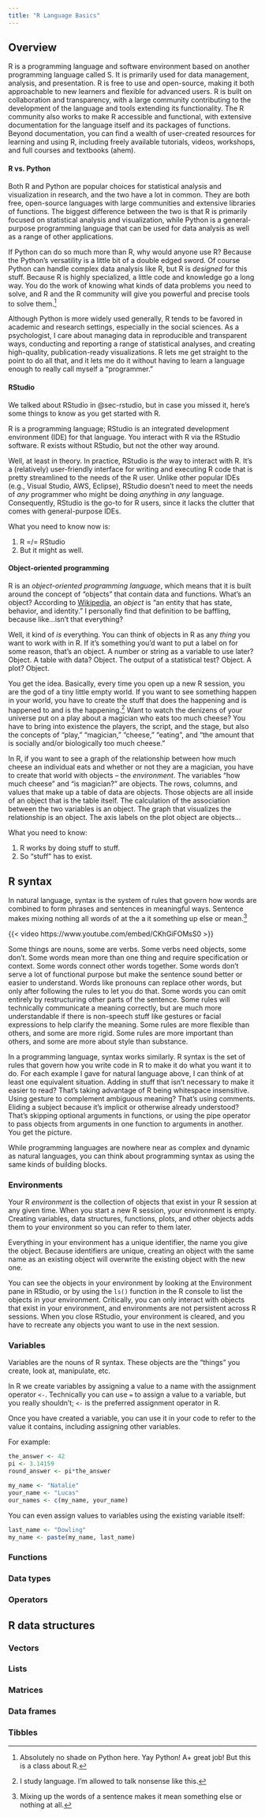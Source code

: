 ```yaml
---
title: "R Language Basics"
---
```


## Overview

R is a programming language and software environment based on another programming language called S.
It is primarily used for data management, analysis, and presentation. 
R is free to use and open-source, making it both approachable to new learners and flexible for advanced users. 
R is built on collaboration and transparency, with a large community contributing to the development of the language and tools extending its functionality.
The R community also works to make R accessible and functional, with extensive documentation for the language itself and its packages of functions.
Beyond documentation, you can find a wealth of user-created resources for learning and using R, including freely available tutorials, videos, workshops, and full courses and textbooks (ahem).

#### R vs. Python

Both R and Python are popular choices for statistical analysis and visualization in research, and the two have a lot in common.
They are both free, open-source languages with large communities and extensive libraries of functions. 
The biggest difference between the two is that R is primarily focused on statistical analysis and visualization, while Python is a general-purpose programming language that can be used for data analysis as well as a range of other applications.

If Python can do so much more than R, why would anyone use R? Because the Python's versatility is a little bit of a double edged sword.
Of course Python can handle complex data analysis like R, but R is *designed* for this stuff.
Because R is highly specialized, a little code and knowledge go a long way.
You do the work of knowing what kinds of data problems you need to solve, and R and the R community will give you powerful and precise tools to solve them.^[Absolutely no shade on Python here. Yay Python! A+ great job! But this is a class about R.]

Although Python is more widely used generally, R tends to be favored in academic and research settings, especially in the social sciences.
As a psychologist, I care about managing data in reproducible and transparent ways, conducting and reporting a range of statistical analyses, and creating high-quality, publication-ready visualizations.
R lets me get straight to the point to do all that, and it lets me do it without having to learn a language enough to really call myself a "programmer."

#### RStudio

We talked about RStudio in @sec-rstudio, but in case you missed it, here's some things to know as you get started with R.

R is a programming language; RStudio is an integrated development environment (IDE) for that language. You interact with R via the RStudio software. R exists without RStudio, but not the other way around.

Well, at least in theory. In practice, RStudio is *the* way to interact with R. It's a (relatively) user-friendly interface for writing and executing R code that is pretty streamlined to the needs of the R user. 
Unlike other popular IDEs (e.g., Visual Studio, AWS, Eclipse), RStudio doesn't need to meet the needs of *any* programmer who might be doing *anything* in *any* language.
Consequently, RStudio is the go-to for R users, since it lacks the clutter that comes with general-purpose IDEs.

What you need to know now is:

1. R =/= RStudio
2. But it might as well.

#### Object-oriented programming

R is an *object-oriented programming language*, which means that it is built around the concept of "objects" that contain data and functions.
What's an object? 
According to [Wikipedia](https://en.wikipedia.org/wiki/Object_(computer_science)), an *object* is "an entity that has state, behavior, and identity."
I personally find that definition to be baffling, because like...isn't that everything?

Well, it kind of *is* everything. You can think of objects in R as any *thing* you want to work with in R.
If it's something you'd want to put a label on for some reason, that's an object.
A number or string as a variable to use later? Object.
A table with data? Object.
The output of a statistical test? Object.
A plot? Object.

You get the idea. 
Basically, every time you open up a new R session, you are the god of a tiny little empty world. 
If you want to see something happen in your world, you have to create the stuff that does the happening and is happened to and is the happening.^[I study language. I'm allowed to talk nonsense like this.]
Want to watch the denizens of your universe put on a play about a magician who eats too much cheese?
You have to bring into existence the players, the script, and the stage, but also the concepts of "play," "magician," "cheese," "eating", and "the amount that is socially and/or biologically too much cheese."

In R, if you want to see a graph of the relationship between how much cheese an individual eats and whether or not they are a magician, you have to create that world with objects -- the *environment*. 
The variables "how much cheese" and "is magician?" are objects. The rows, columns, and values that make up a table of data are objects. Those objects are all inside of an object that is the table itself. The calculation of the association between the two variables is an object. The graph that visualizes the relationship is an object. The axis labels on the plot object are objects...

What you need to know: 

1. R works by doing stuff to stuff. 
2. So "stuff" has to exist.

## R syntax

In natural language, syntax is the system of rules that govern how words are combined to form phrases and sentences in meaningful ways. Sentence makes mixing nothing all words of at the a it something up else or mean.^[Mixing up the words of a sentence makes it mean something else or nothing at all.] 

<!-- Men in tights clip of sheriff of rottingham -->
{{< video https://www.youtube.com/embed/CKhGiFOMsS0 >}}

Some things are nouns, some are verbs. Some verbs need objects, some don't. Some words mean more than one thing and require specification or context. Some words connect other words together. Some words don't serve a lot of functional purpose but make the sentence sound better or easier to understand. Words like pronouns can replace other words, but only after following the rules to let you do that. Some words you can omit entirely by restructuring other parts of the sentence. Some rules will technically communicate a meaning correctly, but are much more understandable if there is non-speech stuff like gestures or facial expressions to help clarify the meaning. Some rules are more flexible than others, and some are more rigid. Some rules are more important than others, and some are more about style than substance.

In a programming language, syntax works similarly. R syntax is the set of rules that govern how you write code in R to make it do what you want it to do.
For each example I gave for natural language above, I can think of at least one equivalent situation. Adding in stuff that isn't necessary to make it easier to read? That's taking advantage of R being whitespace insensitive. Using gesture to complement ambiguous meaning? That's using comments. Eliding a subject because it's implicit or otherwise already understood? That's skipping optional arguments in functions, or using the pipe operator to pass objects from arguments in one function to arguments in another. You get the picture.

While programming languages are nowhere near as complex and dynamic as natural languages, you can think about programming syntax as using the same kinds of building blocks.

### Environments

Your R *environment* is the collection of objects that exist in your R session at any given time. 
When you start a new R session, your environment is empty.
Creating variables, data structures, functions, plots, and other objects adds them to your environment so you can refer to them later.

Everything in your environment has a unique identifier, the name you give the object.
Because identifiers are unique, creating an object with the same name as an existing object will overwrite the existing object with the new one.

You can see the objects in your environment by looking at the Environment pane in RStudio, or by using the `ls()` function in the R console to list the objects in your environment.
Critically, you can only interact with objects that exist in your environment, and environments are not persistent across R sessions.
When you close RStudio, your environment is cleared, and you have to recreate any objects you want to use in the next session.


### Variables

Variables are the nouns of R syntax. These objects are the "things" you create, look at, manipulate, etc. 

In R we create variables by assigning a value to a name with the assignment operator `<-`. Technically you can use `=` to assign a value to a variable, but you really shouldn't; `<-` is the preferred assignment operator in R. <!-- link to something explaining why -->

Once you have created a variable, you can use it in your code to refer to the value it contains, including assigning other variables.

For example:

```r
the_answer <- 42
pi <- 3.14159
round_answer <- pi*the_answer

my_name <- "Natalie"
your_name <- "Lucas"
our_names <- c(my_name, your_name)
```

You can even assign values to variables using the existing variable itself:

```r
last_name <- "Dowling"
my_name <- paste(my_name, last_name)
```

### Functions

### Data types

### Operators

## R data structures

### Vectors

### Lists

### Matrices

### Data frames

### Tibbles

